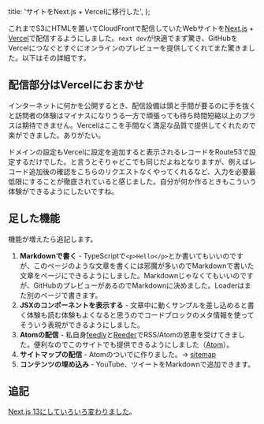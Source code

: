   title: 'サイトをNext.js + Vercelに移行した',
};

これまでS3にHTMLを置いてCloudFrontで配信していたWebサイトを[Next.js] + [Vercel]で配信するようにしました。`next dev`が快適でまず驚き、GitHubをVercelにつなぐとすぐにオンラインのプレビューを提供してくれてまた驚きました。以下はその詳細です。

[Next.js]: https://nextjs.org/
[Vercel]: https://vercel.com/home

## 配信部分はVercelにおまかせ

インターネットに何かを公開するとき、配信設備は頭と手間が要るのに手を抜くと訪問者の体験はマイナスになりうる一方で頑張っても待ち時間短縮以上のプラスは期待できません。Vercelはここを手間なく満足な品質で提供してくれたので楽ができました。ありがたい。

ドメインの設定もVercelに設定を追加すると表示されるレコードをRoute53で設定するだけでした。と言うとそりゃどこでも同じだよねとなりますが、例えばレコード追加後の確認をこちらのリクエストなくやってくれるなど、入力を必要最低限にすることが徹底されていると感じました。自分が何か作るときもこういう体験ができるようにしたいですね。

## 足した機能

機能が増えたら追記します。

1. **Markdownで書く** - TypeScriptで`<p>Hello</p>`とか書いてもいいのですが、このページのような文章を書くには邪魔が多いのでMarkdownで書いた文章をページにできるようにしました。Markdownじゃなくてもいいのですが、GitHubのプレビューがあるのでMarkdownに決めました。Loaderはまた別のページで書きます。
1. **JSXのコンポーネントを表示する** - 文章中に動くサンプルを差し込めると書く体験も読む体験もよくなると思うのでコードブロックのメタ情報を使ってそういう表現ができるようにしました。
1. **Atomの配信** - 私自身[feedly]と[Reeder]でRSS/Atomの恩恵を受けてきました。便利なのでこのサイトでも提供できるようにしました（[Atom](https://gojabako.zone/feed.atom)）。
1. **サイトマップの配信** - Atomのついでに作りました。→ [sitemap](https://gojabako.zone/sitemap.xml)
1. **コンテンツの埋め込み** - YouTube、ツイートをMarkdownで追加できます。

[Feedly]: https://feedly.com/
[Reeder]: https://reederapp.com/

## 追記

[Next.js 13にしていろいろ変わりました](/2023/next13)。
